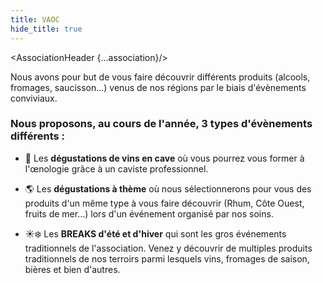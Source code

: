```yaml
---
title: VAOC
hide_title: true
---
```





<AssociationHeader {...association}/>

Nous avons pour but de vous faire découvrir différents produits (alcools, fromages, saucisson…) venus de nos régions par le biais d'évènements conviviaux.

### Nous proposons, au cours de l'année, 3 types d'évènements différents :

- 🍇 Les **dégustations de vins en cave** où vous pourrez vous former à l'œnologie grâce à un caviste professionnel.

- 🌎 Les **dégustations à thème** où nous sélectionnerons pour vous des produits d'un même type à vous faire découvrir (Rhum, Côte Ouest, fruits de mer…) lors d'un événement organisé par nos soins.

- ☀️❄️ Les **BREAKS d'été et d'hiver** qui sont les gros événements traditionnels de l'association. Venez y découvrir de multiples produits traditionnels de nos terroirs parmi lesquels vins, fromages de saison, bières et bien d'autres.

